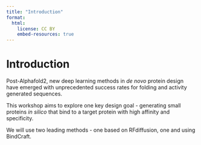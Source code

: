 ```yaml
---
title: "Introduction"
format:
  html:
    license: CC BY
    embed-resources: true
---
```


# Introduction

Post-Alphafold2, new deep learning methods in _de novo_ protein design have emerged with unprecedented success rates for folding and activity generated sequences.

This workshop aims to explore one key design goal - generating small proteins _in silico_ that bind to a target protein with high affinity and specificity.

We will use two leading methods - one based on RFdiffusion, one and using BindCraft.
